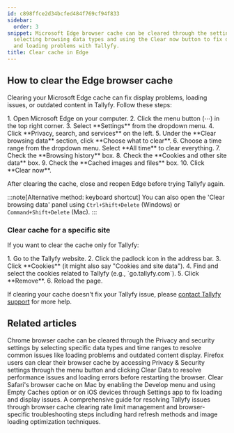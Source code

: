```yaml
---
id: c898ffce2d34bcfed484f769cf94f833
sidebar:
  order: 3
snippet: Microsoft Edge browser cache can be cleared through the settings menu by
  selecting browsing data types and using the Clear now button to fix display issues
  and loading problems with Tallyfy.
title: Clear cache in Edge
---
```



## How to clear the Edge browser cache

Clearing your Microsoft Edge cache can fix display problems, loading issues, or outdated content in Tallyfy. Follow these steps:

<Steps>
1. Open Microsoft Edge on your computer.
2. Click the menu button (⋯) in the top right corner.
3. Select **Settings** from the dropdown menu.
4. Click **Privacy, search, and services** on the left.
5. Under the **Clear browsing data** section, click **Choose what to clear**.
6. Choose a time range from the dropdown menu. Select **All time** to clear everything.
7. Check the **Browsing history** box.
8. Check the **Cookies and other site data** box.
9. Check the **Cached images and files** box.
10. Click **Clear now**.
</Steps>

After clearing the cache, close and reopen Edge before trying Tallyfy again.

:::note[Alternative method: keyboard shortcut]
You can also open the 'Clear browsing data' panel using `Ctrl+Shift+Delete` (Windows) or `Command+Shift+Delete` (Mac).
:::

### Clear cache for a specific site

If you want to clear the cache only for Tallyfy:

<Steps>
1. Go to the Tallyfy website.
2. Click the padlock icon in the address bar.
3. Click **Cookies** (it might also say "Cookies and site data").
4. Find and select the cookies related to Tallyfy (e.g., `go.tallyfy.com`).
5. Click **Remove**.
6. Reload the page.
</Steps>

If clearing your cache doesn't fix your Tallyfy issue, please [contact Tallyfy support](https://tallyfy.com/contact-us/) for more help.


## Related articles
<CardGrid>
<LinkTitleCard header="<b>Troubleshooting > Clear cache in Chrome</b>" href="/products/pro/miscellaneous/troubleshooting/clear-cache-chrome/" > Chrome browser cache can be cleared through the Privacy and security settings by selecting specific data types and time ranges to resolve common issues like loading problems and outdated content display. </LinkTitleCard>
<LinkTitleCard header="<b>Troubleshooting > Clear cache in Firefox</b>" href="/products/pro/miscellaneous/troubleshooting/clear-cache-firefox/" > Firefox users can clear their browser cache by accessing Privacy & Security settings through the menu button and clicking Clear Data to resolve performance issues and loading errors before restarting the browser. </LinkTitleCard>
<LinkTitleCard header="<b>Troubleshooting > Clear cache in Safari</b>" href="/products/pro/miscellaneous/troubleshooting/clear-cache-safari/" > Clear Safari's browser cache on Mac by enabling the Develop menu and using Empty Caches option or on iOS devices through Settings app to fix loading and display issues. </LinkTitleCard>
<LinkTitleCard header="<b>Miscellaneous > Troubleshooting</b>" href="/products/pro/miscellaneous/troubleshooting/" > A comprehensive guide for resolving Tallyfy issues through browser cache clearing rate limit management and browser-specific troubleshooting steps including hard refresh methods and image loading optimization techniques. </LinkTitleCard>
</CardGrid>